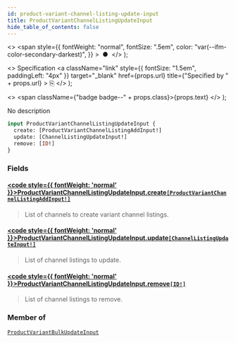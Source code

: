 ```yaml
---
id: product-variant-channel-listing-update-input
title: ProductVariantChannelListingUpdateInput
hide_table_of_contents: false
---
```


  <>
    <span
      style={{
        fontWeight: "normal",
        fontSize: ".5em",
        color: "var(--ifm-color-secondary-darkest)",
      }}
    >
      &nbsp;●&nbsp;
    </span>
  </>
);

  <>
    Specification
    <a
      className="link"
      style={{ fontSize: "1.5em", paddingLeft: "4px" }}
      target="\_blank"
      href={props.url}
      title={"Specified by " + props.url}
    >
      ⎘
    </a>
  </>
);

  <>
    <span className={"badge badge--" + props.class}>{props.text}</span>
  </>
);

No description

```graphql
input ProductVariantChannelListingUpdateInput {
  create: [ProductVariantChannelListingAddInput!]
  update: [ChannelListingUpdateInput!]
  remove: [ID!]
}
```

### Fields

#### [<code style={{ fontWeight: 'normal' }}>ProductVariantChannelListingUpdateInput.<b>create</b></code>](#)<Bullet />[`[ProductVariantChannelListingAddInput!]`](../../api-reference/inputs/product-variant-channel-listing-add-input) <Badge class="secondary" text="list"/> <Badge class="secondary" text="input"/>

> List of channels to create variant channel listings.

#### [<code style={{ fontWeight: 'normal' }}>ProductVariantChannelListingUpdateInput.<b>update</b></code>](#)<Bullet />[`[ChannelListingUpdateInput!]`](../../api-reference/inputs/channel-listing-update-input) <Badge class="secondary" text="list"/> <Badge class="secondary" text="input"/>

> List of channel listings to update.

#### [<code style={{ fontWeight: 'normal' }}>ProductVariantChannelListingUpdateInput.<b>remove</b></code>](#)<Bullet />[`[ID!]`](../../api-reference/scalars/id) <Badge class="secondary" text="list"/> <Badge class="secondary" text="scalar"/>

> List of channel listings to remove.

### Member of

[`ProductVariantBulkUpdateInput`](../../api-reference/inputs/product-variant-bulk-update-input) <Badge class="secondary" text="input"/>
